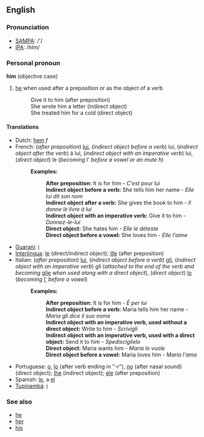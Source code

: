 ==English==
===Pronunciation===
*[[w:SAMPA|SAMPA]]: /'/
*[[w:IPA|IPA]]: /hIm/

===Personal pronoun===
'''him''' (objective case)
#[[he]] when used after a preposition or as the object of a verb
#:Give it to him (after preposition)
#:She wrote him a letter (indirect object)
#:She treated him for a cold (direct object)

====Translations====
*Dutch: [[hem]] ''f''
*French: (''after preposition'') [[lui#French|lui]], (''indirect object before a verb'') lui, (''indirect object after the verb'') à lui, (''indirect object with an imperative verb'') lui, (''direct object'') le (''becoming'' l' ''before a vowel or an mute h'')
*:'''Examples:'''
*::'''After preposition:''' It is for him - ''C'est pour lui''
*::'''Indirect object before a verb:''' She tells him her name - ''Elle lui dit son nom''
*::'''Indirect object after a verb:''' She gives the book to him - ''Il donne le livre à lui''
*::'''Indirect object with an imperative verb:''' Give it to him - ''Donnez-le-lui''
*::'''Direct object:''' She hates him - ''Elle le déteste''
*::'''Direct object before a vowel:''' She loves him - ''Elle l'aime''
*[[Guarani]]: [[i]]
*[[Interlingua]]: [[le]] (direct/indirect object); [[ille]] (after preposition)
*Italian: (''after preposition'') [[lui#Italian|lui]], (''indirect object before a verb'') [[gli]], (''indirect object with an imperative verb'') gli (''attached to the end of the verb and becoming'' [[glie]] ''when used along with a direct object''), (''direct object'') [[lo#Italian|lo]] (''becoming'' [[l']] ''before a vowel'')
*:'''Examples:'''
*::'''After preposition:''' It is for him - ''É per lui''
*::'''Indirect object before a verb:''' Maria tells him her name - ''Maria gli dice il suo nome''
*::'''Indirect object with an imperative verb, used without a direct object:''' Write to him - ''Scrivigli''
*::'''Indirect object with an imperative verb, used with a direct object:''' Send it to him - ''Spedisciglielo''
*::'''Direct object:''' Maria wants him - ''Maria lo vuole''
*::'''Direct object before a vowel:''' Maria loves him - ''Maria l'ama''
*Portuguese: [[o]], [[lo]] (after verb ending in "-r"), [[no]] (after nasal sound) (direct object); [[lhe]] (indirect object); [[ele]] (after preposition)
*Spanish: [[le]], a [[el]]
*[[Tupinambá]]: [[i]]

===See also===
*[[he]]
*[[her]]
*[[his]]